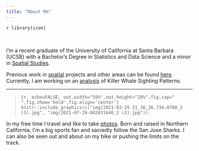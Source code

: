 ```yaml
---
title: "About Me"
---
```


`r library(icon)`

<br>

I'm a recent graduate of the University of California at Santa Barbara (UCSB) with a Bachelor’s Degree in Statistics and Data Science and a minor in [Spatial Studies](http://spatial.ucsb.edu/academic-minor/).  

Previous work in [spatial](https://catherinerauch.github.io/geog176A.html#previous-work) projects and other areas can be found [here](https://catherinerauch.github.io/projects.html). Currently, I am working on an [analysis](https://catherinerauch.github.io/geog176A.html#current-work) of Killer Whale Sighting Patterns.

***
>```{r, echo=FALSE, out.width="50%",out.height="20%",fig.cap="   ",fig.show='hold',fig.align='center'}
knitr::include_graphics(c("img/2021-03-25 21_16_26.734-0700_2 (1).jpg", "img/2021-07-29-042631646_2 (2).jpg"))
``` 

In my free time I travel and like to take [photos](https://vsco.co/kitcatzz/gallery). Born and raised in Northern California, I'm a big sports fan and sacredly follow the San Jose Sharks. I can also be seen out and about on my bike or pushing the limits on the track.



